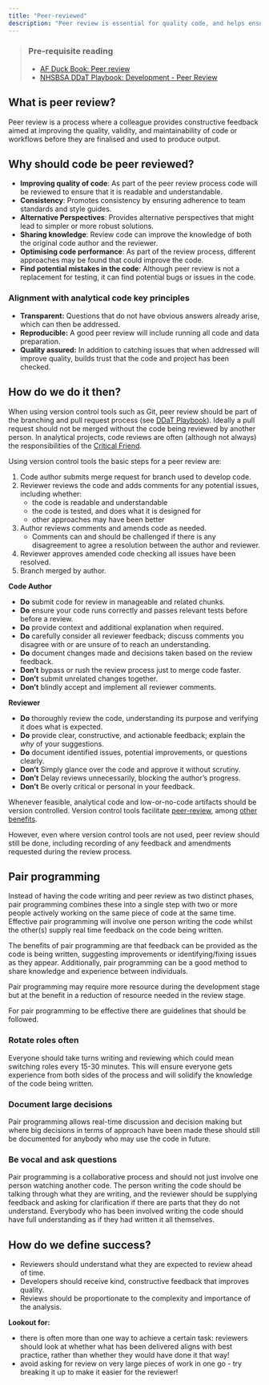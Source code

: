 ```yaml
---
title: "Peer-reviewed"
description: "Peer review is essential for quality code, and helps ensure transparency and reproducibility."
---
```


> ### Pre-requisite reading
> * [AF Duck Book: Peer review][duck-book]
> * [NHSBSA DDaT Playbook: Development - Peer Review][ddat-playbook]

## What is peer review?

Peer review is a process where a colleague provides constructive feedback aimed at improving the quality, validity, and maintainability of code or workflows before they are finalised and used to produce output.

## Why should code be peer reviewed?

* **Improving quality of code**: As part of the peer review process code will be reviewed to ensure that it is readable and understandable.
* **Consistency**: Promotes consistency by ensuring adherence to team standards and style guides.
* **Alternative Perspectives**: Provides alternative perspectives that might lead to simpler or more robust solutions.
* **Sharing knowledge**: Review code can improve the knowledge of both the original code author and the reviewer.
* **Optimising code performance**: As part of the review process, different approaches may be found that could improve the code.
* **Find potential mistakes in the code**: Although peer review is not a replacement for testing, it can find potential bugs or issues in the code.

### Alignment with analytical code key principles

* **Transparent:** Questions that do not have obvious answers already arise, which can then be addressed.
* **Reproducible:** A good peer review will include running all code and data preparation.
* **Quality assured:** In addition to catching issues that when addressed will improve quality, builds trust that the code and project has been checked.

## How do we do it then?

When using version control tools such as Git, peer review should be part of the branching and pull request process (see [DDaT Playbook][ddat-playbook]). Ideally a pull request should not be merged without the code being reviewed by another person. In analytical projects, code reviews are often (although not always) the responsibilities of the [Critical Friend][critical-friend]. 

Using version control tools the basic steps for a peer review are:
<!-- DRAFT NOTE: do we need more details or is this repeating DDaT playbook -->

1. Code author submits merge request for branch used to develop code.
1. Reviewer reviews the code and adds comments for any potential issues, including whether:
    * the code is readable and understandable
    * the code is tested, and does what it is designed for
    * other approaches may have been better
1. Author reviews comments and amends code as needed.
    * Comments can and should be challenged if there is any disagreement to agree a resolution between the author and reviewer.
1. Reviewer approves amended code checking all issues have been resolved.
1. Branch merged by author.

**Code Author**

* **Do** submit code for review in manageable and related chunks.
* **Do** ensure your code runs correctly and passes relevant tests before before a review.
* **Do** provide context and additional explanation when required.
* **Do** carefully consider all reviewer feedback; discuss comments you disagree with or are unsure of to reach an understanding.
* **Do** document changes made and decisions taken based on the review feedback.
* **Don't** bypass or rush the review process just to merge code faster.
* **Don't** submit unrelated changes together.
* **Don't** blindly accept and implement all reviewer comments.

**Reviewer**

* **Do** thoroughly review the code, understanding its purpose and verifying it does what is expected.
* **Do** provide clear, constructive, and actionable feedback; explain the *why* of your suggestions.
* **Do** document identified issues, potential improvements, or questions clearly.
* **Don't** Simply glance over the code and approve it without scrutiny.
* **Don't** Delay reviews unnecessarily, blocking the author's progress.
* **Don't** Be overly critical or personal in your feedback.

Whenever feasible, analytical code and low-or-no-code artifacts should be version controlled. Version control tools facilitate [peer-review][ddat-playbook-peer-review], among [other benefits][version-control].

However, even where version control tools are not used, peer review should still be done, including recording of any feedback and amendments requested during the review process.

## Pair programming

Instead of having the code writing and peer review as two distinct phases, pair programming combines these into a single step with two or more people actively working on the same piece of code at the same time. Effective pair programming will involve one person writing the code whilst the other(s) supply real time feedback on the code being written.

The benefits of pair programming are that feedback can be provided as the code is being written, suggesting improvements or identifying/fixing issues as they appear. Additionally, pair programming can be a good method to share knowledge and experience between individuals.

Pair programming may require more resource during the development stage but at the benefit in a reduction of resource needed in the review stage.

For pair programming to be effective there are guidelines that should be followed.

### Rotate roles often

Everyone should take turns writing and reviewing which could mean switching roles every 15-30 minutes. 
This will ensure everyone gets experience from both sides of the process and will solidify the knowledge of the code being written.

### Document large decisions

Pair programming allows real-time discussion and decision making but where big decisions in terms of approach have been made these should still be documented for anybody who may use the code in future.

### Be vocal and ask questions

Pair programming is a collaborative process and should not just involve one person watching another code. The person writing the code should be talking through what they are writing, and the reviewer should be supplying feedback and asking for clarification if there are parts that they do not understand. Everybody who has been involved writing the code should have full understanding as if they had written it all themselves.

## How do we define success?

* Reviewers should understand what they are expected to review ahead of time.
* Developers should receive kind, constructive feedback that improves quality.
* Reviews should be proportionate to the complexity and importance of the analysis.

**Lookout for:**

* there is often more than one way to achieve a certain task: reviewers should look at whether what has been delivered aligns with best practice, rather than whether they would have done it that way!
* avoid asking for review on very large pieces of work in one go - try breaking it up to make it easier for the reviewer!


[duck-book]: https://best-practice-and-impact.github.io/qa-of-code-guidance/peer_review.html
[ddat-playbook]: https://nhsbsa.github.io/nhsbsa-digital-playbook/development/coding/
[version-control]: /guidance/02-develop/pages/03-version-controlled.qmd
[critical-friend]: https://nhsbsa-data-analytics.github.io/nhsbsa-quality-analysis-playbook/guidance/03-responsibilities/pages/11-critical-friend.html
[ddat-playbook-peer-review]: https://nhsbsa.github.io/nhsbsa-digital-playbook/development/coding-peer-review/
